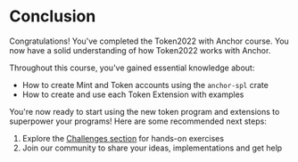 
# Conclusion

Congratulations! You've completed the Token2022 with Anchor course. You now have a solid understanding of how Token2022 works with Anchor.

<ArticleSection name="What you've learned" id="what-you-learned" level="h2" />

Throughout this course, you've gained essential knowledge about:
- How to create Mint and Token accounts using the `anchor-spl` crate
- How to create and use each Token Extension with examples

<ArticleSection name="Next Steps" id="next-steps" level="h2" />

You're now ready to start using the new token program and extensions to superpower your programs! Here are some recommended next steps:

1. Explore the [Challenges section](/zh-CN/challenges) for hands-on exercises
2. Join our community to share your ideas, implementations and get help
